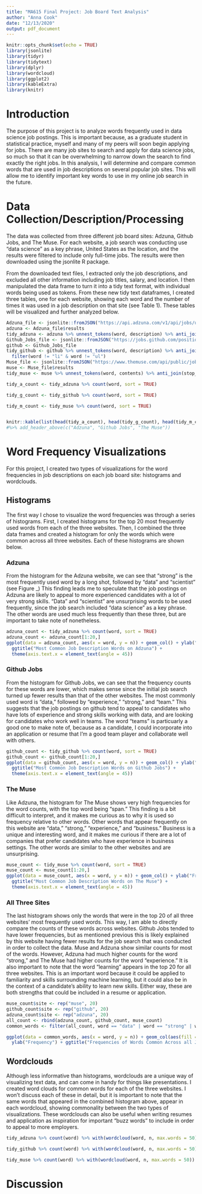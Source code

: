 ```yaml
---
title: "MA615 Final Project: Job Board Text Analysis"
author: "Anna Cook"
date: "12/13/2020"
output: pdf_document
---
```


```r
knitr::opts_chunk$set(echo = TRUE)
library(jsonlite)
library(tidyr)
library(tidytext)
library(dplyr)
library(wordcloud)
library(ggplot2)
library(kableExtra)
library(knitr)
```

# Introduction

The purpose of this project is to analyze words frequently used in data science job postings. This is important because, as a graduate student in statistical practice, myself and many of my peers will soon begin applying for jobs. There are many job sites to search and apply for data science jobs, so much so that it can be overwhelming to narrow down the search to find exactly the right jobs. In this analysis, I will determine and compare common words that are used in job descriptions on several popular job sites. This will allow me to identify important key words to use in my online job search in the future. 

# Data Collection/Description/Processing

The data was collected from three different job board sites: Adzuna, Github Jobs, and The Muse. For each website, a job search was conducting use "data science" as a key phrase, United States as the location, and the results were filtered to include only full-time jobs. The results were then downloaded using the jsonlite R package. 

From the downloaded text files, I extracted only the job descriptions, and excluded all other information including job titles, salary, and location. I then manipulated the data frame to turn it into a tidy text format, with individual words being used as tokens. From these new tidy text dataframes, I created three tables, one for each website, showing each word and the number of times it was used in a job description on that site (see Table 1). These tables will be visualized and further analyzed below. 

```r
Adzuna_file <- jsonlite::fromJSON("https://api.adzuna.com/v1/api/jobs/us/search/1?app_id=018d3e05&app_key=c61bad16e0597343a3b672a6984062a8&results_per_page=100&what_phrase=data%20science&full_time=1", flatten=TRUE)
adzuna <- Adzuna_file$results
tidy_adzuna <- adzuna %>% unnest_tokens(word, description) %>% anti_join(stop_words)
Github_Jobs_file <- jsonlite::fromJSON("https://jobs.github.com/positions.json?utf8=%E2%9C%93&description=data+science&location=usa&full_time=on", flatten=TRUE)
github <- Github_Jobs_file
tidy_github <- github %>% unnest_tokens(word, description) %>% anti_join(stop_words) %>%
  filter(word != "li" & word != "ul")
Muse_file <- jsonlite::fromJSON("https://www.themuse.com/api/public/jobs?category=Data%20Science&page=1", flatten=TRUE)
muse <- Muse_file$results
tidy_muse <- muse %>% unnest_tokens(word, contents) %>% anti_join(stop_words) %>% filter(word != "li" & word != "br" & word != "de" & word != "ul" & word != "ml")

tidy_a_count <- tidy_adzuna %>% count(word, sort = TRUE)

tidy_g_count <- tidy_github %>% count(word, sort = TRUE)

tidy_m_count <- tidy_muse %>% count(word, sort = TRUE)


knitr::kable(list(head(tidy_a_count), head(tidy_g_count), head(tidy_m_count)), caption = "Most frequent words for each job board: Adzuna, Github Jobs, and The Muse, respectively") 
#%>% add_header_above(c("Adzuna", "Github Jobs", "The Muse"))
```

# Word Frequency Visualizations

For this project, I created two types of visualizations for the word frequencies in job descriptions on each job board site: histograms and wordclouds. 

## Histograms

The first way I chose to visualize the word frequencies was through a series of histograms. First, I created histograms for the top 20 most frequently used words from each of the three websites. Then, I combined the three data frames and created a histogram for only the words which were common across all three websites. Each of these histograms are shown below.  

### Adzuna

From the histogram for the Adzuna website, we can see that "strong" is the most frequently used word by a long shot, followed by "data" and "scientist" (see Figure _) This finding leads me to speculate that the job postings on Adzuna are likely to appeal to more experienced candidates with a lot of very strong skills. "Data" and "scientist" are unsurprising words to be used frequently, since the job search included "data science" as a key phrase. The other words are used much less frequently than these three, but are important to take note of nonetheless. 

```r
adzuna_count <- tidy_adzuna %>% count(word, sort = TRUE)
adzuna_count <- adzuna_count[1:20,]
ggplot(data = adzuna_count, aes(x = word, y = n)) + geom_col() + ylab("Frequency") + 
  ggtitle("Most Common Job Description Words on Adzuna") + 
  theme(axis.text.x = element_text(angle = 45))
```

### Github Jobs

From the histogram for Github Jobs, we can see that the frequency counts for these words are lower, which makes sense since the initial job search turned up fewer results than that of the other websites. The most commonly used word is "data," followed by "experience," "strong," and "team." This suggests that the job postings on github tend to appeal to candidates who have lots of experience and strong skills working with data, and are looking for candidates who work well in teams. The word "teams" is particuarly a good one to make note of, because as a candidate, I could incorporate into an application or resume that I'm a good team player and collaborate well with others.

```r
github_count <- tidy_github %>% count(word, sort = TRUE)
github_count <- github_count[1:20,]
ggplot(data = github_count, aes(x = word, y = n)) + geom_col() + ylab("Frequency") + 
  ggtitle("Most Common Job Description Words on Github Jobs") + 
  theme(axis.text.x = element_text(angle = 45))
```

### The Muse

Like Adzuna, the histogram for The Muse shows very high frequencies for the word counts, with the top word being "span." This finding is a bit difficult to interpret, and it makes me curious as to why it is used so frequency relative to other words. Other words that appear frequently on this website are "data," "strong," "experience," and "business." Business is a unique and interesting word, and it makes me curious if there are a lot of companies that prefer candidates who have experience in business settings. The other words are similar to the other websites and are unsurprising. 

```r
muse_count <- tidy_muse %>% count(word, sort = TRUE)
muse_count <- muse_count[1:20,]
ggplot(data = muse_count, aes(x = word, y = n)) + geom_col() + ylab("Frequency") + 
  ggtitle("Most Common Job Description Words on The Muse") + 
  theme(axis.text.x = element_text(angle = 45))
```

### All Three Sites

The last histogram shows only the words that were in the top 20 of all three websites' most frequently used words. This way, I am able to directly compare the counts of these words across websites. Github Jobs tended to have lower frequencies, but as mentioned previous this is likely explained by this website having fewer results for the job search that was conducted in order to collect the data. Muse and Adzuna show similar counts for most of the words. However, Adzuna had much higher counts for the word "strong," and The Muse had higher counts for the word "experience." It is also important to note that the word "learning" appears in the top 20 for all three websites. This is an important word because it could be applied to familiarity and skills surrounding machine learning, but it could also be in the context of a candidate's ability to learn new skills. Either way, these are both strengths that could be included in a resume or application.

```r
muse_count$site <- rep("muse", 20)
github_count$site <- rep("github", 20)
adzuna_count$site <- rep("adzuna", 20)
all_count <- rbind(adzuna_count, github_count, muse_count)
common_words <- filter(all_count, word == "data" | word == "strong" | word == "science" | word == "experience" | word == "team" | word == "learning")

ggplot(data = common_words, aes(x = word, y = n)) + geom_col(aes(fill = site)) + 
  ylab("Frequency") + ggtitle("Frequencies of Words Common Across all Job Sites")

```

## Wordclouds

Although less informative than histograms, wordclouds are a unique way of visualizing text data, and can come in handy for things like presentations. I created word clouds for common words for each of the three websites. I won't discuss each of these in detail, but it is important to note that the same words that appeared in the combined histogram above, appear in each wordcloud, showing commonality between the two types of visualizations. These wordclouds can also be useful when writing resumes and application as inspiration for important "buzz words" to include in order to appeal to more employers. 

```r
tidy_adzuna %>% count(word) %>% with(wordcloud(word, n, max.words = 50))
```

```r
tidy_github %>% count(word) %>% with(wordcloud(word, n, max.words = 50))
```

```r
tidy_muse %>% count(word) %>% with(wordcloud(word, n, max.words = 50))
```


# Discussion